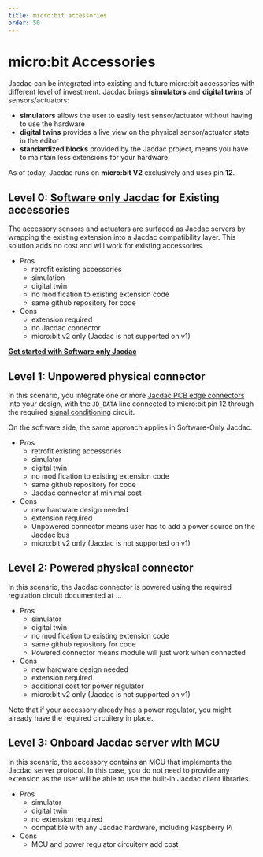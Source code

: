 ```yaml
---
title: micro:bit accessories
order: 50
---
```


# micro:bit Accessories

Jacdac can be integrated into existing and future micro:bit accessories with different level of investment.
Jacdac brings **simulators** and **digital twins** of sensors/actuators:

-   **simulators** allows the user to easily test sensor/actuator without having to use the hardware
-   **digital twins** provides a live view on the physical sensor/actuator state in the editor
-   **standardized blocks** provided by the Jacdac project, means you have to maintain less extensions for your hardware

As of today, Jacdac runs on **micro:bit V2** exclusively and uses pin **12**.

## Level 0: [Software only Jacdac](/ddk/microbit/software-only-accessory/) for Existing accessories

The accessory sensors and actuators are surfaced as Jacdac servers by wrapping the existing extension into a Jacdac compatibility layer.
This solution adds no cost and will work for existing accessories.

-   Pros
    -   retrofit existing accessories
    -   simulation
    -   digital twin
    -   no modification to existing extension code
    -   same github repository for code
-   Cons
    -   extension required
    -   no Jacdac connector
    -   micro:bit v2 only (Jacdac is not supported on v1)

**[Get started with Software only Jacdac](/ddk/microbit/software-only-accessory/)**

## Level 1: Unpowered physical connector

In this scenario, you integrate one or more [Jacdac PCB edge connectors](/ddk/design#pcb-edge-connector) into your design, with the `JD_DATA` line connected to micro:bit pin 12 through the required [signal conditioning](/ddk/design#signalling) circuit.

On the software side, the same approach applies in Software-Only Jacdac.

-   Pros
    -   retrofit existing accessories
    -   simulator
    -   digital twin
    -   no modification to existing extension code
    -   same github repository for code
    -   Jacdac connector at minimal cost
-   Cons
    -   new hardware design needed
    -   extension required
    -   Unpowered connector means user has to add a power source on the Jacdac bus
    -   micro:bit v2 only (Jacdac is not supported on v1)

## Level 2: Powered physical connector

In this scenario, the Jacdac connector is powered using the required regulation circuit documented at ...

-   Pros
    -   simulator
    -   digital twin
    -   no modification to existing extension code
    -   same github repository for code
    -   Powered connector means module will just work when connected
-   Cons
    -   new hardware design needed
    -   extension required
    -   additional cost for power regulator
    -   micro:bit v2 only (Jacdac is not supported on v1)

Note that if your accessory already has a power regulator, you might already have the required circuitery in place.

## Level 3: Onboard Jacdac server with MCU

In this scenario, the accessory contains an MCU that implements the Jacdac server protocol.
In this case, you do not need to provide any extension as the user will be able to use the built-in Jacdac client libraries.

-   Pros
    -   simulator
    -   digital twin
    -   no extension required
    -   compatible with any Jacdac hardware, including Raspberry Pi
-   Cons
    -   MCU and power regulator circuitery add cost
